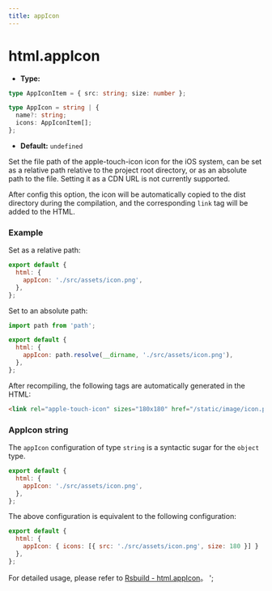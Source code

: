 ```yaml
---
title: appIcon
---
```


# html.appIcon

- **Type:**

```ts
type AppIconItem = { src: string; size: number };

type AppIcon = string | {
  name?: string;
  icons: AppIconItem[];
};
```

- **Default:** `undefined`

Set the file path of the apple-touch-icon icon for the iOS system, can be set as a relative path relative to the project root directory, or as an absolute path to the file. Setting it as a CDN URL is not currently supported.

After config this option, the icon will be automatically copied to the dist directory during the compilation, and the corresponding `link` tag will be added to the HTML.

### Example

Set as a relative path:

```js
export default {
  html: {
    appIcon: './src/assets/icon.png',
  },
};
```

Set to an absolute path:

```js
import path from 'path';

export default {
  html: {
    appIcon: path.resolve(__dirname, './src/assets/icon.png'),
  },
};
```

After recompiling, the following tags are automatically generated in the HTML:

```html
<link rel="apple-touch-icon" sizes="180x180" href="/static/image/icon.png" />
```

### AppIcon string

The `appIcon` configuration of type `string` is a syntactic sugar for the `object` type.

```js
export default {
  html: {
    appIcon: './src/assets/icon.png',
  },
};
```

The above configuration is equivalent to the following configuration:

```js
export default {
  html: {
    appIcon: { icons: [{ src: './src/assets/icon.png', size: 180 }] }
  },
};
```

For detailed usage, please refer to [Rsbuild - html.appIcon](https://rsbuild.dev/config/html/app-icon)。
';
